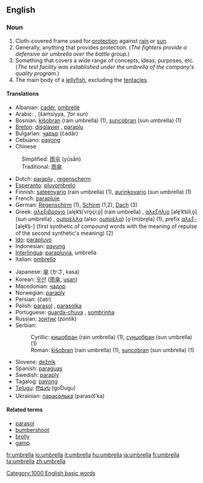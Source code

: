 ==English==

===Noun===
{{en-noun-reg}}

# Cloth-covered frame used for [[protection]] against [[rain]] or [[sun]].
# Generally, anything that provides protection. (''The fighters provide a defensive air umbrella over the battle group.'')
# Something that covers a wide range of concepts, ideas, purposes, etc. (''The test facility was established under the umbrella of the company's quality program.'')
# The main body of a [[jellyfish]], excluding the [[tentacle]]s.

====Translations====
{{top}}
*Albanian: [[çadër]], [[ombrellë]]
*Arabic: {{ARchar|[[مظلة]]}} {{Unicode|(maʐálla, ''for rain'')}} {{f}}, {{ARchar|[[شمسية|شّمسيّة]]}} (šamsíyya, '''for sun'') {{f}}
*Bosnian: [[kišobran]] (rain umbrella) {{m}} (1), [[suncobran]] (sun umbrella) {{m}} (1)
*[[Breton]]: [[disglavier]] {{m}}, [[paraplu]] {{m}}
*Bulgarian: [[чадър]] (čádǎr) {{m}}
*Cebuano: [[payong]]
*Chinese
:Simplified: [[雨伞]] (yǔsǎn)
:Traditional: [[雨傘]]
*Dutch: [[paraplu]] {{m}}, [[regenscherm]] {{n}}
*[[Esperanto]]: [[pluvombrelo]]
*Finnish: [[sateenvarjo]] (rain umbrella) (1), [[aurinkovarjo]] (sun umbrella) (1)
*French: [[parapluie]] {{m}}
*German: [[Regenschirm]] {{m}} (1), [[Schirm]] {{m}} (1,2), [[Dach]] {{n}} (3)
*Greek: [[αλεξιβρόχιο]] [ale̞k͡siˈvro̞çiˌo̞] (rain umbrella) {{n}}, [[αλεξήλιο]] [ale̞ˈk͡siliˌo̞] (sun umbrella) {{n}}, [[ομπρέλλα]] (also: [[ομπρέλα]]) [o̞ˈ(m)bre̞la] {{f}} (1), prefix [[αλεξ-]] [ale̞k͡s-] (first synthetic of compound words with the meaning of repulse of the second synthetic's meaning) (2)
*[[Ido]]: [[parapluvo]]
*Indonesian: [[payung]]
*[[Interlingua]]: [[parapluvia]], umbrella
*Italian: [[ombrello]] {{m}}
{{mid}}
*Japanese: [[傘]] (かさ, kasa)
*Korean: [[우산]] ([[雨傘]], [[usan]])
*Macedonian: [[чадор]]
*Norwegian: [[paraply]] {{c}}
*Persian: {{FAchar|[[چتر]]}} (čatr)
*Polish: [[parasol]] {{m}}, [[parasolka]] {{f}}
*Portuguese: [[guarda-chuva]] {{m}}, [[sombrinha]] {{f}}
*Russian: [[зонтик]] (zóntik) {{m}}
*Serbian:
*:Cyrillic: [[кишобран]] (rain umbrella) {{m}} (1), [[сунцобран]] (sun umbrella) {{m}} (1)
*:Roman: [[kišobran]] (rain umbrella) {{m}} (1), [[suncobran]] (sun umbrella) {{m}} (1)
*Slovene: [[dežnik]] {{m}}
*Spanish: [[paraguas]] {{m}}
*Swedish: [[paraply]] {{n}}
*Tagalog: [[payong]]
*[[Telugu]]: [[గొడుగు]] (goDugu)
*Ukrainian: [[парасолька]] (parasól’ka) {{f}}
{{bottom}}

====Related terms====
*[[parasol]]
*[[bumbershoot]]
*[[brolly]]
*[[gamp]]

[[Category:1000 English basic words]]

[[fr:umbrella]]
[[io:umbrella]]
[[it:umbrella]]
[[hu:umbrella]]
[[ja:umbrella]]
[[fi:umbrella]]
[[ta:umbrella]]
[[zh:umbrella]]